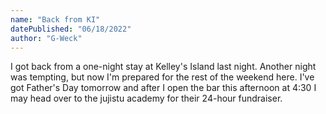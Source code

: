 ```yaml
---
name: "Back from KI"
datePublished: "06/18/2022"
author: "G-Weck"
---
```


I got back from a one-night stay at Kelley's Island last night.
Another night was tempting, but now I'm prepared for the rest of the
weekend here. I've got Father's Day tomorrow and after I open the 
bar this afternoon at 4:30 I may head over to the jujistu academy for
their 24-hour fundraiser.